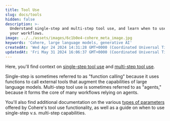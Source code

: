 ```yaml
---
title: Tool Use
slug: docs/tools
hidden: false
description: >-
  Understand single-step and multi-step tool use, and learn when to use each in
  your workflows.
image: ../../assets/images/6c1b0e4-cohere_meta_image.jpg
keywords: 'Cohere, large language models, generative AI'
createdAt: 'Wed Apr 24 2024 14:31:28 GMT+0000 (Coordinated Universal Time)'
updatedAt: 'Fri May 31 2024 16:06:37 GMT+0000 (Coordinated Universal Time)'
---
```

Here, you'll find context on [single-step tool use](/docs/tool-use) and [multi-step tool use](/docs/multi-step-tool-use).

Single-step is sometimes referred to as "function calling" because it uses functions to call external tools that augment the capabilities of large language models. Multi-step tool use is sometimes referred to as "agents," because it forms the core of many workflows relying on agents. 

You'll also find additional documentation on the various [types of parameters](/docs/parameter-types-in-tool-use) offered by Cohere's tool use functionality, as well as a guide on when to use single-step v.s. multi-step capabilities.
